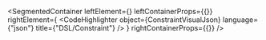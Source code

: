 
<SegmentedContainer
  leftElement={<ConstraintDesc />}
  leftContainerProps={{}}
  rightElement={
    <CodeHighlighter
      object={ConstraintVisualJson}
      language={"json"}
      title={"DSL/Constraint"}
    />
  }
  rightContainerProps={{}}
/>

<div
  class={"spacer"}
/>


